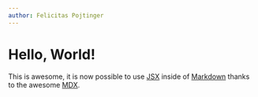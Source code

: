 ```yaml
---
author: Felicitas Pojtinger
---
```


# Hello, World!

This is awesome, it is now possible to use [JSX](https://reactjs.org/docs/introducing-jsx.html) inside of [Markdown](https://daringfireball.net/projects/markdown/) thanks to the awesome [MDX](https://mdxjs.com/).
